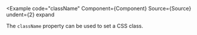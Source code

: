 
<Example
  code="className"
  Component={Component}
  Source={Source}
  undent={2}
  expand
>
  The `className` property can be used to set a CSS class.
</Example>
